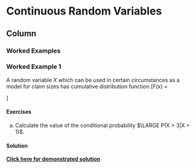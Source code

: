 Continuous Random Variables {data-navmenu="Random Variables"}
====================================

Column {.tabset}
-------------------------------------------------------------



### Worked Examples

<h3> Worked Example 1</h3>


A random variable $X$ which can be used in certain circumstances as a model for claim sizes has cumulative distribution function
\[\LARGE F(x) = \begin{cases}
0 & \mbox{ where }  x < 0 \\ 
1 - \left(\frac{2}{(2+x)}\right)^3 & \mbox{ where }  x > 0 \\ 
\end{cases}
\]

<h4> Exercises </h4>

a.  Calculate the value of the conditional probability $\LARGE P(X > 3|X > 1)$. 


<h4> Solution </h4>

<strong><a href="https://youtu.be/uaYXtM0lHRY">Click here for demonstrated solution</a></strong>

<hline>